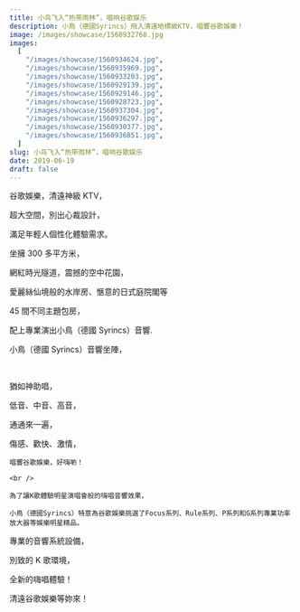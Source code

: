 ```yaml
---
title: 小鸟飞入“热带雨林”，唱响谷歌娱乐
description: 小鳥（德國Syrincs）飛入清遠地標級KTV，唱響谷歌娛樂！
image: /images/showcase/1560932768.jpg
images:
  [
    "/images/showcase/1560934624.jpg",
    "/images/showcase/1560935969.jpg",
    "/images/showcase/1560933203.jpg",
    "/images/showcase/1560929139.jpg",
    "/images/showcase/1560929146.jpg",
    "/images/showcase/1560928723.jpg",
    "/images/showcase/1560937304.jpg",
    "/images/showcase/1560936297.jpg",
    "/images/showcase/1560930377.jpg",
    "/images/showcase/1560936851.jpg",
  ]
slug: 小鸟飞入“热带雨林”，唱响谷歌娱乐
date: 2019-06-19
draft: false
---
```


谷歌娛樂，清遠神級 KTV，<br />

超大空間，別出心裁設計，<br />

滿足年輕人個性化體驗需求。<br />

坐擁 300 多平方米，<br />

網紅時光隧道，震撼的空中花園，<br />

愛麗絲仙境般的水岸房、愜意的日式庭院閣等<br />

45 間不同主題包房，<br />

配上專業演出小鳥（德國 Syrincs）音響.<br />

小鳥（德國 Syrincs）音響坐陣，<br />

<br />

猶如神助唱，<br />

低音、中音、高音，<br />

通通來一遍，<br />

傷感、歡快、激情，<br />

<p>

    唱響谷歌娛樂，好嗨喲！

</p>

<p>

    <br />

</p>

<p>

    為了讓K歌體驗明星演唱會般的嗨唱音響效果，

</p>

<p>

    小鳥（德國Syrincs）特意為谷歌娛樂挑選了Focus系列、Rule系列、P系列和G系列專業功率放大器等娛樂明星精品。

</p>

專業的音響系統設備，<br />

別致的 K 歌環境，<br />

全新的嗨唱體驗！<br />

清遠谷歌娛樂等妳來！<br />

<br />

<br />
